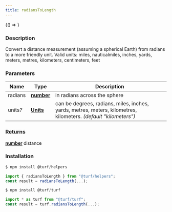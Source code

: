 ```yaml
---
title: radiansToLength
---
```



<!-- Expose turf as global var for experimenting in the browser console -->

<BrowserOnly>{() => <WindowTurfGlobal turf={turf} />}</BrowserOnly>

### Description

Convert a distance measurement (assuming a spherical Earth) from radians to a more friendly unit.
Valid units: miles, nauticalmiles, inches, yards, meters, metres, kilometers, centimeters, feet

### Parameters

| Name          | Type                                                                                            | Description                                                                                                     |
| ------------- | ----------------------------------------------------------------------------------------------- | --------------------------------------------------------------------------------------------------------------- |
| radians       | **[number](https://developer.mozilla.org/docs/Web/JavaScript/Reference/Global_Objects/Number)** | in radians across the sphere                                                                                    |
| units<i>?</i> | **[Units](docs/api/types/Units.mdx)**                                                           | can be degrees, radians, miles, inches, yards, metres, meters, kilometres, kilometers. _(default "kilometers")_ |

### Returns

**[number](https://developer.mozilla.org/docs/Web/JavaScript/Reference/Global_Objects/Number)** distance

### Installation

```javascript
$ npm install @turf/helpers

import { radiansToLength } from "@turf/helpers";
const result = radiansToLength(...);
```

```javascript
$ npm install @turf/turf

import * as turf from "@turf/turf";
const result = turf.radiansToLength(...);
```
